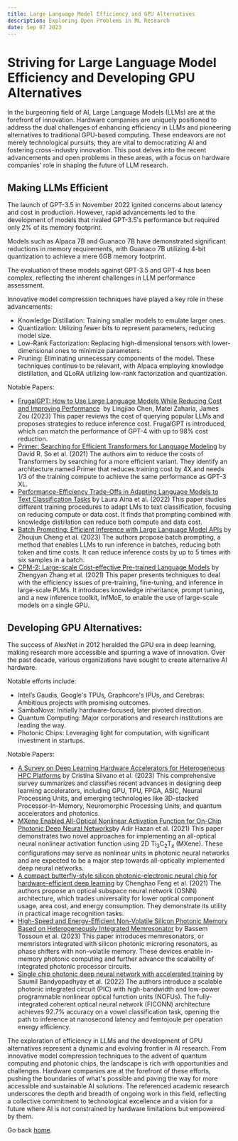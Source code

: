 ```yaml
---
title: Large Language Model Efficiency and GPU Alternatives
description: Exploring Open Problems in ML Research
date: Sep 07 2023
---
```


# Striving for Large Language Model Efficiency and Developing GPU Alternatives

In the burgeoning field of AI, Large Language Models (LLMs) are at the forefront of innovation. Hardware companies are uniquely positioned to address the dual challenges of enhancing efficiency in LLMs and pioneering alternatives to traditional GPU-based computing. These endeavors are not merely technological pursuits; they are vital to democratizing AI and fostering cross-industry innovation. This post delves into the recent advancements and open problems in these areas, with a focus on hardware companies' role in shaping the future of LLM research.

## Making LLMs Efficient

The launch of GPT-3.5 in November 2022 ignited concerns about latency and cost in production. However, rapid advancements led to the development of models that rivaled GPT-3.5's performance but required only 2% of its memory footprint.

Models such as Alpaca 7B and Guanaco 7B have demonstrated significant reductions in memory requirements, with Guanaco 7B utilizing 4-bit quantization to achieve a mere 6GB memory footprint.

The evaluation of these models against GPT-3.5 and GPT-4 has been complex, reflecting the inherent challenges in LLM performance assessment.

Innovative model compression techniques have played a key role in these advancements:

* Knowledge Distillation: Training smaller models to emulate larger ones.
* Quantization: Utilizing fewer bits to represent parameters, reducing model size.
* Low-Rank Factorization: Replacing high-dimensional tensors with lower-dimensional ones to minimize parameters.
* Pruning: Eliminating unnecessary components of the model.
These techniques continue to be relevant, with Alpaca employing knowledge distillation, and QLoRA utilizing low-rank factorization and quantization.


Notable Papers: 

* [FrugalGPT: How to Use Large Language Models While Reducing Cost and Improving Performance](http://arxiv.org/abs/2305.05176v1)
 by Lingjiao Chen, Matei Zaharia, James Zou (2023) This paper reviews the cost of querying popular LLMs and proposes strategies to reduce inference cost. FrugalGPT is introduced, which can match the performance of GPT-4 with up to 98% cost reduction. 
* [Primer: Searching for Efficient Transformers for Language Modeling](http://arxiv.org/abs/2109.08668v2) by David R. So et al. (2021) The authors aim to reduce the costs of Transformers by searching for a more efficient variant. They identify an architecture named Primer that reduces training cost by 4X and needs 1/3 of the training compute to achieve the same performance as GPT-3 XL. 
* [Performance-Efficiency Trade-Offs in Adapting Language Models to Text Classification Tasks](http://arxiv.org/abs/2210.12022v1) by Laura Aina et al. (2022) This paper studies different training procedures to adapt LMs to text classification, focusing on reducing compute or data cost. It finds that prompting combined with knowledge distillation can reduce both compute and data cost. 
* [Batch Prompting: Efficient Inference with Large Language Model APIs](http://arxiv.org/abs/2301.08721v1) by Zhoujun Cheng et al. (2023) The authors propose batch prompting, a method that enables LLMs to run inference in batches, reducing both token and time costs. It can reduce inference costs by up to 5 times with six samples in a batch. 
* [CPM-2: Large-scale Cost-effective Pre-trained Language Models](http://arxiv.org/abs/2106.10715v3) by Zhengyan Zhang et al. (2021) This paper presents techniques to deal with the efficiency issues of pre-training, fine-tuning, and inference in large-scale PLMs. It introduces knowledge inheritance, prompt tuning, and a new inference toolkit, InfMoE, to enable the use of large-scale models on a single GPU. 

## Developing GPU Alternatives: 

The success of AlexNet in 2012 heralded the GPU era in deep learning, making research more accessible and spurring a wave of innovation. Over the past decade, various organizations have sought to create alternative AI hardware.

Notable efforts include:

* Intel’s Gaudis, Google's TPUs, Graphcore's IPUs, and Cerebras: Ambitious projects with promising outcomes.
* SambaNova: Initially hardware-focused, later pivoted direction.
* Quantum Computing: Major corporations and research institutions are leading the way.
* Photonic Chips: Leveraging light for computation, with significant investment in startups.

Notable Papers: 

* [A Survey on Deep Learning Hardware Accelerators for Heterogeneous HPC Platforms](http://arxiv.org/abs/2306.15552v1) by Cristina Silvano et al. (2023) This comprehensive survey summarizes and classifies recent advances in designing deep learning accelerators, including GPU, TPU, FPGA, ASIC, Neural Processing Units, and emerging technologies like 3D-stacked Processor-In-Memory, Neuromorphic Processing Units, and quantum accelerators and photonics. 
* [MXene Enabled All-Optical Nonlinear Activation Function for On-Chip Photonic Deep Neural Networks](http://arxiv.org/abs/2109.09177v1)by Adir Hazan et al. (2021) This paper demonstrates two novel approaches for implementing an all-optical neural nonlinear activation function using 2D Ti$_3$C$_2$T$_x$ (MXene). These configurations may serve as nonlinear units in photonic neural networks and are expected to be a major step towards all-optically implemented deep neural networks. 
* [A compact butterfly-style silicon photonic-electronic neural chip for hardware-efficient deep learning](http://arxiv.org/abs/2111.06705v2) by Chenghao Feng et al. (2021) The authors propose an optical subspace neural network (OSNN) architecture, which trades universality for lower optical component usage, area cost, and energy consumption. They demonstrate its utility in practical image recognition tasks. 
* [High-Speed and Energy-Efficient Non-Volatile Silicon Photonic Memory Based on Heterogeneously Integrated Memresonator](http://arxiv.org/abs/2303.05644v2) by Bassem Tossoun et al. (2023) This paper introduces memresonators, or memristors integrated with silicon photonic microring resonators, as phase shifters with non-volatile memory. These devices enable in-memory photonic computing and further advance the scalability of integrated photonic processor circuits. 
* [Single chip photonic deep neural network with accelerated training](http://arxiv.org/abs/2208.01623v1) by Saumil Bandyopadhyay et al. (2022) The authors introduce a scalable photonic integrated circuit (PIC) with high-bandwidth and low-power programmable nonlinear optical function units (NOFUs). The fully-integrated coherent optical neural network (FICONN) architecture achieves 92.7% accuracy on a vowel classification task, opening the path to inference at nanosecond latency and femtojoule per operation energy efficiency. 

The exploration of efficiency in LLMs and the development of GPU alternatives represent a dynamic and evolving frontier in AI research. From innovative model compression techniques to the advent of quantum computing and photonic chips, the landscape is rich with opportunities and challenges. Hardware companies are at the forefront of these efforts, pushing the boundaries of what's possible and paving the way for more accessible and sustainable AI solutions. The referenced academic research underscores the depth and breadth of ongoing work in this field, reflecting a collective commitment to technological excellence and a vision for a future where AI is not constrained by hardware limitations but empowered by them.

Go back [home](/).
